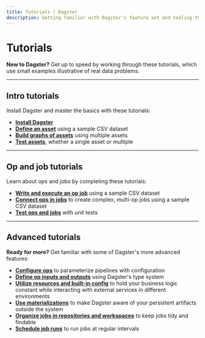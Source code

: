 ```yaml
---
title: Tutorials | Dagster
description: Getting familiar with Dagster's feature set and tooling through hands-on tutorials.
---
```


# Tutorials

**New to Dagster?** Get up to speed by working through these tutorials, which use small examples illustrative of real data problems.

---

## Intro tutorials

Install Dagster and master the basics with these tutorials:

- [**Install Dagster**](/tutorial/intro-tutorial/setup)
- [**Define an asset**](/guides/dagster/asset-tutorial) using a sample CSV dataset
- [**Build graphs of assets**](/tutorial/intro-tutorial/assets/asset-graph) using multiple assets
- [**Test assets**](/tutorial/intro-tutorial/assets/testing-assets), whether a single asset or multiple

---

## Op and job tutorials

Learn about ops and jobs by completing these tutorials:

- [**Write and execute an op job**](/tutorial/intro-tutorial/ops-jobs/single-op-job) using a sample CSV dataset
- [**Connect ops in jobs**](/tutorial/intro-tutorial/ops-jobs/connecting-ops) to create complex, multi-op jobs using a sample CSV dataset
- [**Test ops and jobs**](/tutorial/intro-tutorial/ops-jobs/testable) with unit tests

---

## Advanced tutorials

**Ready for more?** Get familiar with some of Dagster's more advanced features:

- [**Configure ops**](/tutorial/advanced-tutorial/configuring-ops) to parameterize pipelines with configuration
- [**Define op inputs and outputs**](/tutorial/advanced-tutorial/types) using Dagster's type system
- [**Utilize resources and built-in config**](/tutorial/advanced-tutorial/resources) to hold your business logic constant while interacting with external services in different environments
- [**Use materializations**](/tutorial/advanced-tutorial/materializations) to make Dagster aware of your persistent artifacts outside the system
- [**Organize jobs in repositories and workspaces**](/tutorial/advanced-tutorial/repositories) to keep jobs tidy and findable
- [**Schedule job runs**](/tutorial/advanced-tutorial/scheduling) to run jobs at regular intervals